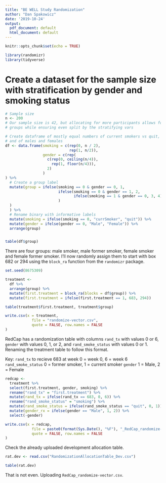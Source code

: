 ```yaml
---
title: "BE WELL Study Randomization"
author: "Dan Spakowicz"
date: '2019-10-24'
output:
  pdf_document: default
  html_document: default
---
```


```r
knitr::opts_chunk$set(echo = TRUE)

library(randomizr)
library(tidyverse)
```

# Create a dataset for the sample size with stratification by gender and smoking status

```r
# Sample size
n <- 200 
# Our sample size is 42, but allocating for more participants allows for uneven 
# groups while ensuring even split by the stratifying vars

# Create dataframe of mostly equal numbers of current smokers vs quit,
# and of males and females
df <- data.frame(smoking = c(rep(0, n / 2), 
                             rep(1, n/2)),
                 gender = c(rep(
                   c(rep(0, ceiling(n/4)),
                     rep(1, floor(n/4))),
                   2)
                 )
) %>%
  # Create a group label
  mutate(group = ifelse(smoking == 0 & gender == 0, 1,
                        ifelse(smoking == 0 & gender == 1, 2,
                               ifelse(smoking == 1 & gender == 0, 3, 4)
                        )
  )
  ) %>%
  # Rename binary with informative labels
  mutate(smoking = ifelse(smoking == 0, "currSmoker", "quit")) %>%
  mutate(gender = ifelse(gender == 0, "Male", "Female")) %>%
  arrange(group)


table(df$group)
```

There are four groups: male smoker, male former smoker, female smoker and female former smoker. I'll now randomly assign them to start with box 682 or 294 using the `block_ra` function from the `randomizr` package.

```r
set.seed(8675309)

treatment <- 
  df %>%
  arrange(group) %>%
  mutate(first.treatment = block_ra(blocks = df$group)) %>%
  mutate(first.treatment = ifelse(first.treatment == 1, 683, 294))

table(treatment$first.treatment, treatment$group)
```

```r
write.csv(x = treatment, 
            file = "randomize-vector.csv", 
            quote = FALSE, row.names = FALSE
)
```

RedCap has a randomization table with columns `rand_tx` with values 0 or 6, `gender` with values 0, 1, or 2, and `rand_smoke_status` with values 0 or 1. Renaming the treatment table to follow this format.

Key:
`rand_tx` to recieve 683 at week 0 = week 0, 6 = week 6
`rand_smoke_status` 0 = former smoker, 1 = current smoker
`gender` 1 = Male, 2 = Female


```r
redcap <- 
  treatment %>%
  select(first.treatment, gender, smoking) %>%
  rename("rand_tx" = "first.treatment") %>%
  mutate(rand_tx = ifelse(rand_tx == 683, 0, 6)) %>%
  rename("rand_smoke_status" = "smoking") %>%
  mutate(rand_smoke_status = ifelse(rand_smoke_status == "quit", 0, 1)) %>%
  mutate(gender_rx = ifelse(gender == "Male", 1, 2)) %>%
  select(-gender)
```

```r
write.csv(x = redcap, 
            file = paste0(format(Sys.Date(), "%F"), "_RedCap_randomize-vector.csv"), 
            quote = FALSE, row.names = FALSE
)
```

Check the already uploaded development allocation table.

```r
rat.dev <- read.csv("RandomizationAllocationTable_Dev.csv")
```

```r
table(rat.dev)
```

That is not even. Uploading `RedCap_randomize-vector.csv`.

